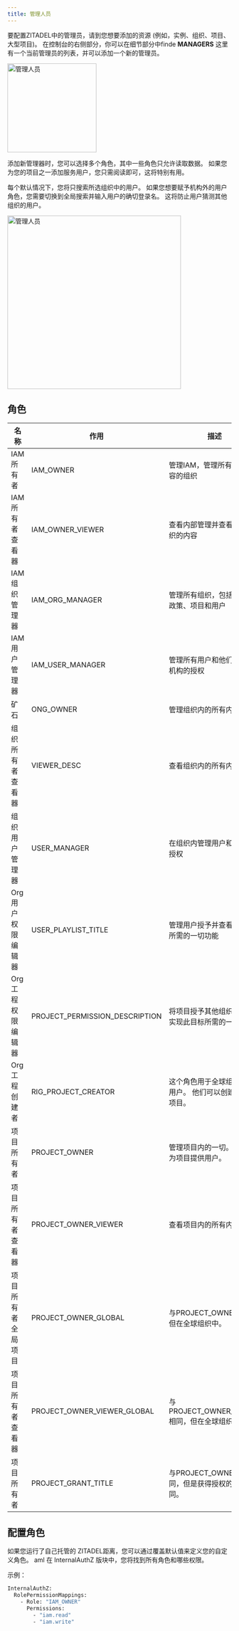 ```yaml
---
title: 管理人员
---
```



<ManagerDescription name="ManagerDescription" />

要配置ZITADEL中的管理员，请到您想要添加的资源 (例如，实例、组织、项目、大型项目)。 在控制台的右侧部分，你可以在细节部分中finde **MANAGERS** 这里有一个当前管理员的列表，并可以添加一个新的管理员。

<img alt="管理人员" src="/img/guides/console/managers.png" width="200px" />

添加新管理器时，您可以选择多个角色，其中一些角色只允许读取数据。 如果您为您的项目之一添加服务用户，您只需阅读即可，这将特别有用。

每个默认情况下，您将只搜索所选组织中的用户。 如果您想要赋予机构外的用户角色，您需要切换到全局搜索并输入用户的确切登录名。 这将防止用户猜测其他组织的用户。

<img alt="管理人员" src="/img/guides/console/addmanager.png" width="390px" />

## 角色

| 名称          | 作用                               | 描述                                 |
| ----------- | -------------------------------- | ---------------------------------- |
| IAM 所有者     | IAM_OWNER                        | 管理IAM，管理所有带有其内容的组织                 |
| IAM 所有者查看器  | IAM_OWNER_VIEWER               | 查看内部管理并查看所有组织的内容                   |
| IAM 组织管理器   | IAM_ORG_MANAGER                | 管理所有组织，包括他们的政策、项目和用户               |
| IAM用户管理器    | IAM_USER_MANAGER               | 管理所有用户和他们对所有机构的授权                  |
| 矿石          | ONG_OWNER                        | 管理组织内的所有内容                         |
| 组织所有者查看器    | VIEWER_DESC                      | 查看组织内的所有内容                         |
| 组织用户管理器     | USER_MANAGER                     | 在组织内管理用户和他们的授权                     |
| Org 用户权限编辑器 | USER_PLAYLIST_TITLE            | 管理用户授予并查看此操作所需的一切功能                |
| Org 工程权限编辑器 | PROJECT_PERMISSION_DESCRIPTION | 将项目授予其他组织并查看实现此目标所需的一切内容           |
| Org 工程创建者   | RIG_PROJECT_CREATOR            | 这个角色用于全球组织中的用户。 他们可以创建和管理项目。       |
| 项目所有者       | PROJECT_OWNER                    | 管理项目内的一切。 这包括为项目提供用户。              |
| 项目所有者查看器    | PROJECT_OWNER_VIEWER           | 查看项目内的所有内容。                        |
| 项目所有者全局项目   | PROJECT_OWNER_GLOBAL           | 与PROJECT_OWNER相同，但在全球组织中。          |
| 项目所有者查看器    | PROJECT_OWNER_VIEWER_GLOBAL    | 与PROJECT_OWNER_VIEWER相同，但在全球组织中。 |
| 项目所有者       | PROJECT_GRANT_TITLE            | 与PROJECT_OWNER 相同，但是获得授权的程序相同。     |


## 配置角色

如果您运行了自己托管的 ZITADEL距离，您可以通过覆盖默认值来定义您的自定义角色。 aml 在 InternalAuthZ 版块中，您将找到所有角色和哪些权限。

示例：
```bash
InternalAuthZ:
  RolePermissionMappings:
    - Role: "IAM_OWNER"
      Permissions:
        - "iam.read"
        - "iam.write"
```
